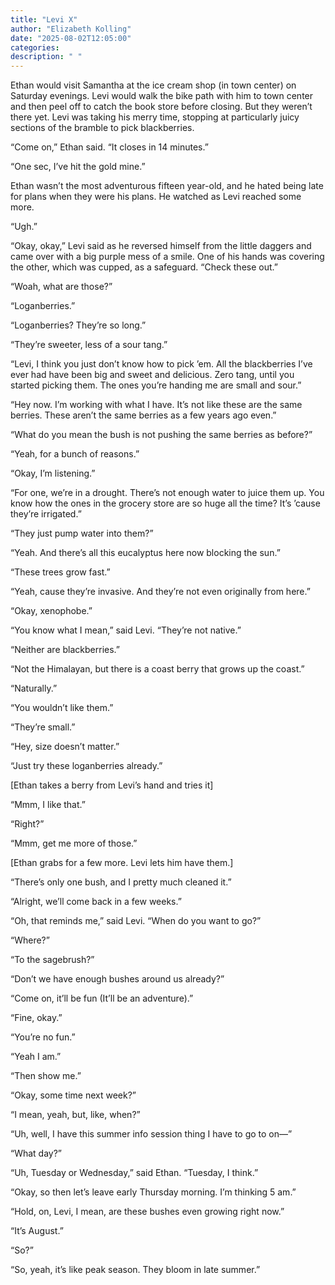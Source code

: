 ```yaml
---
title: "Levi X"
author: "Elizabeth Kolling"
date: "2025-08-02T12:05:00"
categories: 
description: " "
---
```


Ethan would visit Samantha at the ice cream shop (in town center) on Saturday evenings. Levi would walk the bike path with him to town center and then peel off to catch the book store before closing. But they weren’t there yet. Levi was taking his merry time, stopping at particularly juicy sections of the bramble to pick blackberries. 

“Come on,” Ethan said. “It closes in 14 minutes.” 

“One sec, I’ve hit the gold mine.” 

Ethan wasn’t the most adventurous fifteen year-old, and he hated being late for plans when they were his plans. He watched as Levi reached some more.

“Ugh.”

“Okay, okay,” Levi said as he reversed himself from the little daggers and came over with a big purple mess of a smile. One of his hands was covering the other, which was cupped, as a safeguard. “Check these out.”

“Woah, what are those?”

“Loganberries.” 

“Loganberries? They’re so long.”

“They’re sweeter, less of a sour tang.” 

“Levi, I think you just don’t know how to pick ‘em. All the blackberries I’ve ever had have been big and sweet and delicious. Zero tang, until you started picking them. The ones you’re handing me are small and sour.” 

“Hey now. I’m working with what I have. It’s not like these are the same berries. These aren’t the same berries as a few years ago even.”

“What do you mean the bush is not pushing the same berries as before?”

“Yeah, for a bunch of reasons.” 

“Okay, I’m listening.” 

“For one, we’re in a drought. There’s not enough water to juice them up. You know how the ones in the grocery store are so huge all the time? It’s ‘cause they’re irrigated.”

“They just pump water into them?”

“Yeah. And there’s all this eucalyptus here now blocking the sun.” 

“These trees grow fast.”

“Yeah, cause they’re invasive. And they’re not even originally from here.”

“Okay, xenophobe.” 

“You know what I mean,” said Levi. “They’re not native.” 

“Neither are blackberries.” 

“Not the Himalayan, but there is a coast berry that grows up the coast.”

“Naturally.”

“You wouldn’t like them.”

“They’re small.” 

“Hey, size doesn’t matter.”

“Just try these loganberries already.” 

[Ethan takes a berry from Levi’s hand and tries it]

“Mmm, I like that.” 

“Right?”

“Mmm, get me more of those.” 

[Ethan grabs for a few more. Levi lets him have them.]

“There’s only one bush, and I pretty much cleaned it.” 

“Alright, we’ll come back in a few weeks.” 

“Oh, that reminds me,” said Levi. “When do you want to go?”

“Where?”

“To the sagebrush?”

“Don’t we have enough bushes around us already?”

“Come on, it’ll be fun (It’ll be an adventure).”

“Fine, okay.”

“You’re no fun.”

“Yeah I am.”

“Then show me.”

“Okay, some time next week?”

“I mean, yeah, but, like, when?”

“Uh, well, I have this summer info session thing I have to go to on—”

“What day?”

“Uh, Tuesday or Wednesday,” said Ethan. “Tuesday, I think.”

“Okay, so then let’s leave early Thursday morning. I’m thinking 5 am.”

“Hold, on, Levi, I mean, are these bushes even growing right now.”

“It’s August.”

“So?”

“So, yeah, it’s like peak season. They bloom in late summer.” 